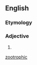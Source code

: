 ==English==

===Etymology===
{{confix|zoö|trophic|lang=en}}

===Adjective===
{{en-adj|-}}

# {{alternative form of|zootrophic}}

[[Category:English terms spelled with Ö|zootrophic]]